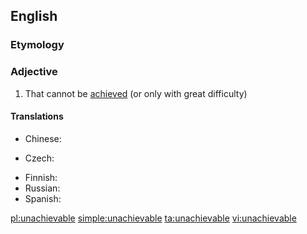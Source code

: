 ==English==

===Etymology===
{{prefix|un|achievable}}

===Adjective===
{{en-adj}}

# That cannot be [[achieved]] (or only with great difficulty)

====Translations====
{{trans-top|that cannot be achieved}}
* Chinese:
*: {{trreq|cmn}}
* Czech: {{t-|cs|nedosažitelný|m}}
{{trans-mid}}
* Finnish: {{t-|fi|saavuttamaton}}
* Russian: {{t-|ru|недостижимый|tr=nedostižímyj|sc=Cyrl}}
* Spanish: {{t|es|inalcanzable}}
{{trans-bottom}}

[[pl:unachievable]]
[[simple:unachievable]]
[[ta:unachievable]]
[[vi:unachievable]]